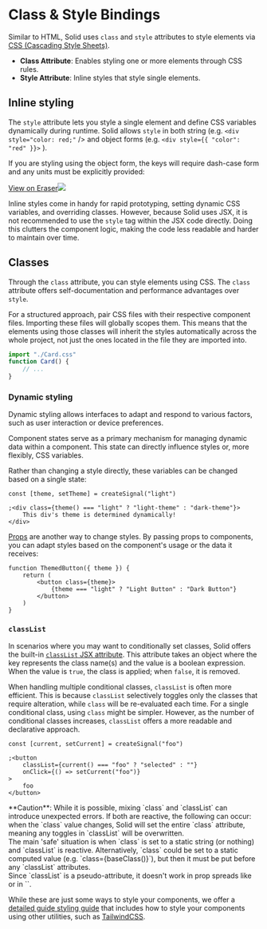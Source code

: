 
# Class & Style Bindings

Similar to HTML, Solid uses `class` and `style` attributes to style elements via [CSS (Cascading Style Sheets)](https://developer.mozilla.org/en-US/docs/Glossary/CSS).

- **Class Attribute**: Enables styling one or more elements through CSS rules.
- **Style Attribute**: Inline styles that style single elements.

## Inline styling

The `style` attribute lets you style a single element and define CSS variables dynamically during runtime.
Solid allows `style` in both string (e.g. `<div style="color: red;"` /> and object forms (e.g. `<div style={{ "color": "red" }}>` ).

If you are styling using the object form, the keys will require dash-case form and any units must be explicitly provided:

[View on Eraser![](https://app.eraser.io/workspace/maDvFw5OryuPJOwSLyK9/preview?elements=PgkKTGxuuOtDiQ_1KDA5dw&type=embed)](https://app.eraser.io/workspace/maDvFw5OryuPJOwSLyK9?elements=PgkKTGxuuOtDiQ_1KDA5dw)

Inline styles come in handy for rapid prototyping, setting dynamic CSS variables, and overriding classes.
However, because Solid uses JSX, it is not recommended to use the `style` tag within the JSX code directly.
Doing this clutters the component logic, making the code less readable and harder to maintain over time.

## Classes

Through the `class` attribute, you can style elements using CSS.
The `class` attribute offers self-documentation and performance advantages over `style`.

For a structured approach, pair CSS files with their respective component files.
Importing these files will globally scopes them.
This means that the elements using those classes will inherit the styles automatically across the whole project, not just the ones located in the file they are imported into.

```jsx
import "./Card.css"
function Card() {
	// ...
}
```

### Dynamic styling

Dynamic styling allows interfaces to adapt and respond to various factors, such as user interaction or device preferences.

Component states serve as a primary mechanism for managing dynamic data within a component.
This state can directly influence styles or, more flexibly, CSS variables.

Rather than changing a style directly, these variables can be changed based on a single state:

```tsx
const [theme, setTheme] = createSignal("light")

;<div class={theme() === "light" ? "light-theme" : "dark-theme"}>
	This div's theme is determined dynamically!
</div>
```

[Props](/concepts/components/props) are another way to change styles.
By passing props to components, you can adapt styles based on the component's usage or the data it receives:

```tsx
function ThemedButton({ theme }) {
	return (
		<button class={theme}>
			{theme === "light" ? "Light Button" : "Dark Button"}
		</button>
	)
}
```

### `classList`

In scenarios where you may want to conditionally set classes, Solid offers the built-in [`classList` JSX attribute](https://developer.mozilla.org/en-US/docs/Web/API/Element/classList).
This attribute takes an object where the key represents the class name(s) and the value is a boolean expression.
When the value is `true`, the class is applied; when `false`, it is removed.

When handling multiple conditional classes, `classList` is often more efficient.
This is because `classList` selectively toggles only the classes that require alteration, while `class` will be re-evaluated each time.
For a single conditional class, using `class` might be simpler.
However, as the number of conditional classes increases, `classList` offers a more readable and declarative approach.

```tsx
const [current, setCurrent] = createSignal("foo")

;<button
	classList={current() === "foo" ? "selected" : ""}
	onClick={() => setCurrent("foo")}
>
	foo
</button>
```

<Aside>
**Caution**: While it is possible, mixing `class` and `classList` can introduce unexpected errors.
If both are reactive, the following can occur: when the `class` value changes, Solid will set the entire `class` attribute, meaning any toggles in `classList` will be overwritten.
<br />
The main 'safe' situation is when `class` is set to a static string (or nothing) and `classList` is reactive.
Alternatively, `class` could be set to a static computed value (e.g. `class={baseClass()}`), but then it must be put before any `classList` attributes.
<br />
Since `classList` is a pseudo-attribute, it doesn't work in prop spreads like <div {...props} /> or in `<Dynamic>`.
</Aside>

While these are just some ways to style your components, we offer a [detailed guide styling guide](guides/styling-your-components) that includes how to style your components using other utilities, such as [TailwindCSS](https://tailwindcss.com/).
